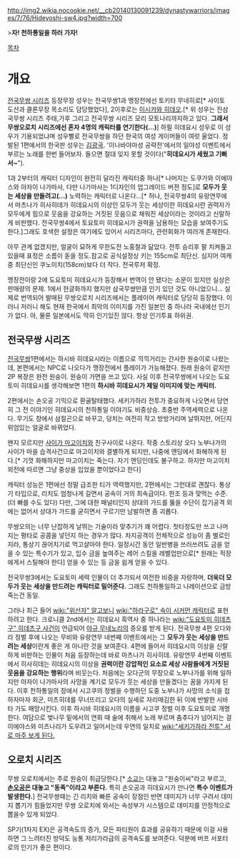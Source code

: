http://img2.wikia.nocookie.net/__cb20140130091239/dynastywarriors/images/7/76/Hideyoshi-sw4.jpg?width=700

>'''자! 천하통일을 하러 가자!'''

[[목차]]

= 개요 =
[[전국무쌍 시리즈]] 등장무장 성우는 전국무쌍1과 맹장전에선 토키타 무네히로[* 사이토 도산과 클론무장 목소리도 담당했었다], 2이후로는 [[이시카와 히데오]].[* 위 성우는 진삼국무쌍 시리즈 주태,가후 그리고 전국무쌍 시리즈 모리 모토나리까지하고 있다. '''그래서 무쌍오로치 시리즈에선 혼자 4명의 캐릭터를 연기한다(...)'''] 하필 히데요시 성우로 이 성우가 기용되었냐며 성우빨로 전국무쌍을 하던 한국의 여성 게이머들이 여럿 울었다. 정발된 1편에서의 한국판 성우는 [[김광국]]. '이나바야마성 공략전'에서의 일야성 이벤트에서 부르는 노래를 한번 들어보자. 들으면 절대 잊지 못할 것이다("'''히데요시가 세웠고 기뻐서~'''").

1과 2부터의 캐릭터 디자인이 완전히 달라진 캐릭터중 하나[* 나머지는 도쿠가와 이에야스와 아자이 나가마사, 다만 나가마사는 1디자인의 업그레이드 버젼 정도]로 '''모두가 웃는 세상을 만들려고(...)''' 노력하는 캐릭터로 나온다...[* 허나, 전국무쌍4의 유랑연무에서 마츠나가 히사히데가 히데요시의 이상인 모두가 웃는 세상이란 히데요시란 권력자가 모두에게 힘으로 웃음을 강요하는 거짓된 웃음으로 채워진 세상이라는 것이라고 신랄하게 비판했다. 전국무쌍4에서 토요토미 히데요시가 권력을 남용하는 모습을 보여주기도 한다.]그래도 호색한 설정은 여기에도 있어서 시리즈마다, 관련회화가 여러개 존재한다.

아무 관계 없겠지만, 얼굴이 묘하게 무한도전 노홍철과 닮았다. 전투 승리후 팔 치켜들고 있을때 표정은 소름이 돋을 정도.참고로 공식설정상 키는 155cm로 최단신. 심지어 여캐 중 최단신인 쿠노이치(158cm)보다 더 작다. 전국루저 확정.

맹장전이랑 2에 도요토미 히데요시가 등장해서 번역이 안 됐다는 소문이 있지만 실상은 판매량의 문제. 1에서 한글화까지 했지만 삼국무쌍만큼 인기 있던 것도 아니었으니... 실제로 번역되어 발매된 무쌍오로치 시리즈에서는 플레이어 캐릭터로 당당히 등장했다. 이러니 저러니 해도 현재 한국에서 최악의 이미지를 가진 일본인 중 하나라 국내에선 인기가 없다. 아, 물론 일본에서도 딱히 인기있진 않다. 항상 인기투표 하위권.
== 전국무쌍 시리즈 ==
[[전국무쌍]]1편에서는 하시바 히데요시라는 이름으로 끽끽거리는 간사한 원숭이로 나왔는데, 본편에서는 NPC로 나오다가 맹장전에서 플레이가 가능해졌다. 원래 원숭이 같지만 2P 복장은 완전 원숭이. 원숭이 가면을 쓰고 있다. 사실 이후 전국무쌍에서 나오는 도요토미 히데요시를 생각해보면 1편의 '''하시바 히데요시가 제일 이미지에 맞는 캐릭터.'''

2편에서는 손오공 기믹으로 환골탈태했다. 세키가하라 전투가 중요하게 나오면서 당연히 그 전 이야기인 히데요시의 천하통일 이야기도 비중상승. 초중반 주역세력으로 나온다. 무기도 창에서 삼절곤으로 바꾸고, 덩치는 여전히 작고 방방거리며 날뛰지만, 어딘지 위엄있는 얼굴로 바뀌었다.

왠지 모르지만 [[사이가 마고이치]]와 친구사이로 나온다. 작중 스토리상 오다 노부나가의 사이가 마을 습격사건으로 마고이치와 결별하게 되지만, 나중에 엔딩에서 화해하게 된다.[* 기껏 화해하지만 마고이치는 죽는다. 자기 엔딩인데도 불구하고. 하지만 마고이치 외전에 따르면 그냥 중상을 입었을 뿐이었다고 한다]

캐릭터 성능은 1편에선 정말 급조한 티가 역력했지만, 2편에서는 그런대로 괜찮다. 통상기 타입으로, 리치도 엄청나게 길면서 공속이 거의 최속급이다. 한조 등과 맞먹는 수준.(더 빠를 수도 있다) 다만, 그에 대한 패널티인지 상대의 가드를 뚫을 수단이 잡기공격 외에는 없어서 상대가 가드를 굳히면서 구르기만 남발하면 좀 괴롭다.

무쌍오의는 너무 난잡하게 날뛰는 기술이라 맞추기가 꽤 어렵다. 첫타정도만 쓰고 나머지는 평타로 공콤을 넣던지 하는 경우가 많다. 차지공격이 전체적으로 성능이 좀 별로인지라, 통상기 끊어치기로 먹고살아야 한다. 일정시간 동안 일반병을 쓰러쓰려도 금을 얻을 수 있는 특수기가 있고, 입수 금을 높여주는 레어 스킬을 레벨업만으로[* 원래는 적장에게서 스틸해야 한다] 얻을 수 있는 등 금을 쉽게 얻을 수 있다.

전국무쌍3에서는 도요토미 세력 인물이 더 추가되서 여전한 비중을 자랑하며, '''더욱더 모두가 웃는 세상을 만드려는 캐릭터로 밀어준다.''' 그래도 천하통일하고 나레이션으로 금방 죽는건 동일.

그러나 최근 들어 [[wiki:"위선자" 알고보니]] [[wiki:"하라구로" 속이 시커먼 캐릭터]]로 표현하려고 한다.
크로니클 2nd에서는 히데요시 흑역사 중 하나라는 [[wiki:"도요토미 히데츠구" 히데츠구 사건]]이 언급되어 [[야규 무네노리]]의 증오를 받게 된다. 
전국무쌍 4편 오다와라 정벌 후에 나오는 무비와 유랑연무 네번째 이벤트에서는 그 '''모두가 웃는 세상을 만드려는 세상'''이란게 좋은 게 아니란 것을 보여준다. 4편에 들어서 히데요시의 이상을 신랄하게 비판하는 인물이 처음 등장하는데 바로 마츠나가 히사히데. 유랑연무 4번째 이벤트에서 히사히데는 히데요시의 이상을 '''권력이란 강압적인 요소로 세상 사람들에게 거짓된 웃음을 강요하는 행위'''라며 비웃는다.  
처음에는 오다군의 무장으로 노부나가를 위해 일하지만 아자이 나가마사의 사망을 계기로 모두가 웃는 세상을 만들겠다는 꿈을 가지게 된다. 이후 천하통일의 장에서 시고쿠의 정벌을 수행하던 도중 노부나가 사망의 소식을 접하자마자 회군, 미츠히데를 무너뜨리고 오다의 실세로 자리매김한 뒤 이에 반발한 시바타 가도 패망시킨다. 이후 하시바 히데요시의 이름을 시고쿠 정벌 이후 도요토미로 개명한다. 여담으로 벚나무 밑에서의 연회 때 술에 취해서 노래 부르며 춤추다가 넘어지는 걸 이에야스와 미츠나리가 도우려고 일어서는데 우연의 일치로 [[wiki:"세키가하라 전투" 서로 마주 보게 된다.]]
== 오로치 시리즈 ==
무쌍 오로치에서는 주로 원숭이 취급당한다.[* [[소교]]는 대놓고 "원숭이씨"라고 부르고, '''[[손오공]]은 대놓고 "동족"이라고 부른다.''' 특히 손오공과 히데요시가 만나면 '''특수 이벤트가 발생한다.'''] 전국무쌍때는 긴 리치와 빠른 공속이 장점인 반면 데미지가 너무 구려서 데미지 뽑기가 힘들었지만 무쌍 오로치에 와서는 속성부가 시스템으로 데미지를 안정적으로 뽑을수 있게 되었다.

SP기(1차지 EX)은 공격속도의 증가, 모든 파티원이 효과를 공유하기 때문에 이걸 사용하면 그 느려터진 방덕도 능통 저리가라급의 공격속도를 보여준다. 덕분에 버프 서포터로의 인기가 좋은 편이다.
